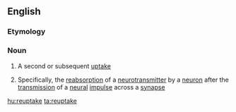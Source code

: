 ==English==

===Etymology===
{{prefix|re|uptake}}

===Noun===
{{wikipedia}}
{{en-noun|~}}

# {{context|rare|lang=en}} A second or subsequent [[uptake]]
# {{context|biochemistry|lang=en}} Specifically, the [[reabsorption]] of a [[neurotransmitter]] by a [[neuron]] after the [[transmission]] of a [[neural]] [[impulse]] across a [[synapse]]

[[hu:reuptake]]
[[ta:reuptake]]